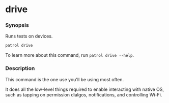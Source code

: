 # drive

### Synopsis

Runs tests on devices.

```bash
patrol drive
```

To learn more about this command, run `patrol drive --help`.

### Description

This command is the one use you'll be using most often.

It does all the low-level things required to enable interacting with native OS,
such as tapping on permission dialgos, notifications, and controlling Wi-Fi.
